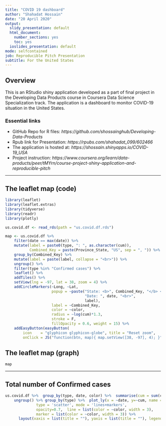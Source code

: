 ```yaml
---
title: "COVID 19 dashboard"
author: "Shahadat Hossain"
date: "20 April 2020"
output:
  slidy_presentation: default
  html_document:
    number_sections: yes
    toc: yes
  ioslides_presentation: default
mode: selfcontained
job: Reproducible Pitch Presentation
subtitle: For the United States
---
```


## Overview
This is an RStudio shiny application developed as a part of final project in the Developing Data Products course in Coursera Data Science Specialization track. The application is a dashboard to monitor COVID-19 situation in the United States.

### Essential links

- GitHub Repo for R files: *https://github.com/shossainghub/Developing-Data-Products*
- Rpub link for Presentation: *https://rpubs.com/shahadat_099/602466*
- The application is hosted at: *https://shossain.shinyapps.io/COVID-19_USA*
- Project instruction: *https://www.coursera.org/learn/data-products/peer/tMYrn/course-project-shiny-application-and-reproducible-pitch*

---

## The leaflet map (code)

```r
library(leaflet)
library(leaflet.extras)
library(tidyverse)
library(readr)
library(plotly)

us.covid.df <- read_rds(path = "us.covid.df.rds")
```


```r
map <- us.covid.df %>%
    filter(date == max(date)) %>%
    mutate(label = paste0(type, ": ", as.character(cum)),
           Combined_Key = paste(Province_State, "US", sep = ", ")) %>%
    group_by(Combined_Key) %>%
    mutate(label = paste(label, collapse = "<br>")) %>%
    ungroup() %>%
    filter(type %in% "Confirmed cases") %>% 
    leaflet() %>%
    addTiles() %>%
    setView(lng = -97, lat = 38, zoom = 4) %>%
    addCircleMarkers(~Long, ~Lat,
                     popup = ~paste("State: <b>", Combined_Key, "</b> <br>",
                                    "Date: ", date, "<br>",
                                    label),
                     label = ~Combined_Key,
                     color = ~color,
                     radius = ~log(cum)*1.3,
                     stroke = F,
                     fillOpacity = 0.6, weight = 15) %>% 
    addEasyButton(easyButton(
        icon    = "glyphicon glyphicon-globe", title = "Reset zoom",
        onClick = JS("function(btn, map){ map.setView([38, -97], 4); }")))
```


## The leaflet map (graph)

```r
map
```

---

## Total number of Confirmed cases

```r
us.covid.df %>%  group_by(type, date, color) %>%  summarise(cum = sum(cum)) %>% 
    ungroup() %>% group_by(type) %>%  plot_ly(x = ~date, y=~cum, name = ~type,
              type = 'scatter', mode = 'lines+markers', 
              opacity=0.7,  line = list(color = ~color, width = 3),
              marker = list(color = ~color, width = 3)) %>% 
      layout(xaxis = list(title = ""), yaxis = list(title = ""), legend = list(orientation = 'h'))
```

